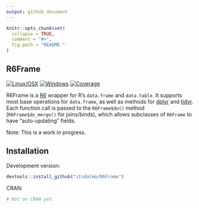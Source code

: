 ```yaml
---
output: github_document
---
```


<!-- README.md is generated from README.Rmd. Please edit that file -->

```r
knitr::opts_chunk$set(
  collapse = TRUE,
  comment = "#>",
  fig.path = "README-"
)
```

## R6Frame

[![Linux/OSX](https://travis-ci.org/itsdalmo/R6Frame.svg?branch=master)](https://travis-ci.org/itsdalmo/R6Frame)
[![Windows](https://ci.appveyor.com/api/projects/status/github/itsdalmo/R6Frame?branch=master&svg=true)](https://ci.appveyor.com/project/itsdalmo/R6Frame)
[![Coverage](http://codecov.io/github/itsdalmo/R6Frame/coverage.svg?branch=master)](http://codecov.io/github/itsdalmo/R6Frame?branch=master)

R6Frame is a [R6](https://github.com/wch/R6) wrapper for R's `data.frame` and `data.table`. It supports most base operations for `data.frame`, as well as methods for [dplyr](https://github.com/hadley/dplyr) and [tidyr](https://github.com/hadley/tidyr). Each function call is passed to the `R6Frame$do()` method (`R6Frame$do_merge()` for joins/binds), which allows subclasses of `R6Frame` to have "auto-updating" fields.

Note: This is a work in progress.

## Installation

Development version:
```R
devtools::install_github("itsdalmo/R6Frame")
```

CRAN:
```R
# Not on CRAN yet.
```
